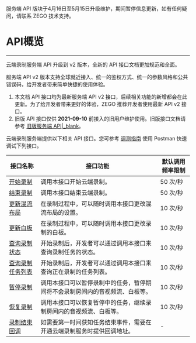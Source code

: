 <Warning title="警告">服务端 API 版块于4月16日至5月15日升级维护，期间暂停信息更新，如有任何疑问，请联系 ZEGO 技术支持。</Warning>

# API概览

---

云端录制服务端 API 升级到 v2 版本，全新的 API 接口文档更加规范和全面。

服务端 API v2 版本支持全球就近接入、统一的鉴权方式、统一的参数风格和公共错误码，给开发者带来简单快捷的使用体验。

<Warning title="Warning">

1. 本文档 API 接口均为最新服务端 API v2 接口，后续相关功能的新增都会在此更新。为了给开发者带来更好的体验，ZEGO 推荐开发者使用最新 API v2 接口。
2. 旧版 API 接口仅供 **2021-09-10** 前接入的旧用户维护使用。旧版接口文档请参考 [旧版服务端 API\|_blank](#5836)。

</Warning>



云端录制服务端提供以下相关 API 接口。您可参考 [调测指南](!Server_API_v2/postman) 使用 Postman 快速调试下列接口。

|接口名称|接口功能| 默认调用频率限制 |
|-|-|-|
|[开始录制](#12322)|调用本接口开始云端录制。| 50 次/秒 |
|[结束录制](#12350)|调用本接口结束云端录制。| 50 次/秒 |
|[更新混流布局](#12352)|在录制过程中，可以随时调用本接口更改混流布局的设置。| 10 次/秒 |
|[更新白板](#12334)|在录制过程中，可以随时调用本接口更改录制的白板。| 10 次/秒 |
|[查询录制状态](#12332)| 开始录制后，开发者可以通过调用本接口来查询录制任务的状态。| 10 次/秒 |
|[查询录制任务列表](#12326)| 开始录制后，开发者可以通过调用本接口来查询正在录制的任务列表。| 10 次/秒 |
|[暂停录制](#12329)|调用本接口可以暂停录制中的任务，暂停期间将不会录制房间内的音视频流、白板等。| 10 次/秒 |
|[恢复录制](#12330)|调用本接口可以恢复暂停中的任务，继续录制房间内的音视频流、白板等。| 10 次/秒 |
|[录制结束回调](#12324)|如需要第一时间获知任务结束事件，需要在开通云端录制服务时提供回调地址。| - |
